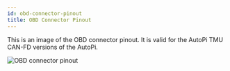```yaml
---
id: obd-connector-pinout
title: OBD Connector Pinout
---
```



This is an image of the OBD connector pinout. It is valid for the AutoPi TMU CAN-FD versions of the AutoPi.

![OBD connector pinout](/img/hardware/autopi_tmu_can_fd/obd_connector_pinout/obd_pinout_CAN-FD_ed-GND.png)

<Discussion
  title="OBD Connector Pinout"
  url="https://community.autopi.io/t/guide-obd-connector-pinout/1905"
/>
